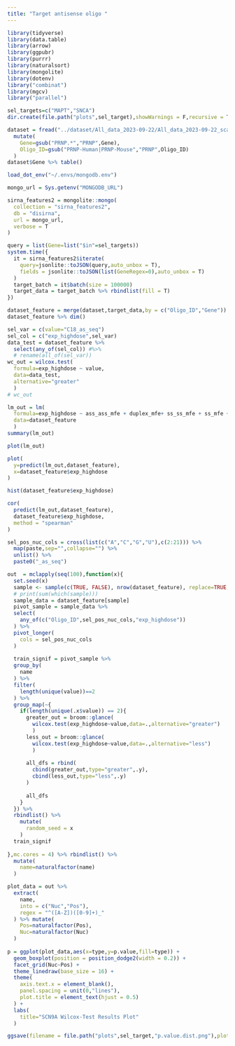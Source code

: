 ```yaml
---
title: "Target antisense oligo "
---
```


```r
library(tidyverse)
library(data.table)
library(arrow)
library(ggpubr)
library(purrr)
library(naturalsort)
library(mongolite)
library(dotenv)
library("combinat")
library(mgcv)
library("parallel")

sel_targets=c("MAPT","SNCA")
dir.create(file.path("plots",sel_target),showWarnings = F,recursive = T)
```

```r
dataset = fread("../dataset/All_data_2023-09-22/All_data_2023-09-22_scaled.csv",sep = ",") %>%
  mutate(
    Gene=gsub("PRNP.*","PRNP",Gene),
    Oligo_ID=gsub("PRNP-Human|PRNP-Mouse","PRNP",Oligo_ID)
  ) 
dataset$Gene %>% table()
```

```r
load_dot_env("~/.envs/mongodb.env")

mongo_url = Sys.getenv("MONGODB_URL")

sirna_features2 = mongolite::mongo(
  collection = "sirna_features2",
  db = "disirna",
  url = mongo_url,
  verbose = T
)
```


```r
query = list(Gene=list("$in"=sel_targets))
system.time({
  it = sirna_features2$iterate(
    query=jsonlite::toJSON(query,auto_unbox = T),
    fields = jsonlite::toJSON(list(GeneRegex=0),auto_unbox = T)
  )
  target_batch = it$batch(size = 100000)
  target_data = target_batch %>% rbindlist(fill = T)
})
```




```r
dataset_feature = merge(dataset,target_data,by = c("Oligo_ID","Gene"))
dataset_feature %>% dim()

sel_var = c(value="C18_as_seq")
sel_col = c("exp_highdose",sel_var)
data_test = dataset_feature %>%
  select(any_of(sel_col)) #%>%
  # rename(all_of(sel_var))
wc_out = wilcox.test(
  formula=exp_highdose ~ value,
  data=data_test,
  alternative="greater"
  )
# wc_out

lm_out = lm(
  formula=exp_highdose ~ ass_ass_mfe + duplex_mfe+ ss_ss_mfe + ss_mfe + ass_mfe + G14_as_seq,
  data=dataset_feature
  )
summary(lm_out)
```


```r
plot(lm_out)

plot(
  y=predict(lm_out,dataset_feature),
  x=dataset_feature$exp_highdose
)

hist(dataset_feature$exp_highdose)

cor(
  predict(lm_out,dataset_feature),
  dataset_feature$exp_highdose,
  method = "spearman"
)
```


```r
sel_pos_nuc_cols = cross(list(c("A","C","G","U"),c(2:21))) %>% 
  map(paste,sep="",collapse="") %>% 
  unlist() %>%
  paste0("_as_seq")

out  = mclapply(seq(100),function(x){
  set.seed(x)
  sample <- sample(c(TRUE, FALSE), nrow(dataset_feature), replace=TRUE, prob=c(0.6,0.4))
  # print(sum(which(sample)))
  sample_data = dataset_feature[sample]
  pivot_sample = sample_data %>%
  select(
    any_of(c("Oligo_ID",sel_pos_nuc_cols,"exp_highdose"))
  ) %>% 
  pivot_longer(
    cols = sel_pos_nuc_cols
  )
  
  train_signif = pivot_sample %>%
  group_by(
    name
  ) %>%
  filter(
    length(unique(value))==2
  ) %>%
  group_map(~{
    if(length(unique(.x$value)) == 2){
      greater_out = broom::glance(
        wilcox.test(exp_highdose~value,data=.,alternative="greater")
        )
      less_out = broom::glance(
        wilcox.test(exp_highdose~value,data=.,alternative="less")
        )
      
      all_dfs = rbind(
        cbind(greater_out,type="greater",.y),
        cbind(less_out,type="less",.y)
      )
      
      all_dfs
    }
  }) %>%
  rbindlist() %>%
    mutate(
      random_seed = x
    )
  train_signif
  
},mc.cores = 4) %>% rbindlist() %>%
  mutate(
    name=naturalfactor(name)
  )

plot_data = out %>%
  extract(
    name,
    into = c("Nuc","Pos"),
    regex = "^([A-Z])([0-9]+)_"
  ) %>% mutate(
    Pos=naturalfactor(Pos),
    Nuc=naturalfactor(Nuc)
  )
 
p = ggplot(plot_data,aes(x=type,y=p.value,fill=type)) +
  geom_boxplot(position = position_dodge2(width = 0.2)) +
  facet_grid(Nuc~Pos) +
  theme_linedraw(base_size = 16) +
  theme(
    axis.text.x = element_blank(),
    panel.spacing = unit(0,"lines"),
    plot.title = element_text(hjust = 0.5)
  ) +
  labs(
    title="SCN9A Wilcox-Test Results Plot"
  )

ggsave(filename = file.path("plots",sel_target,"p.value.dist.png"),plot = p,width = 15,height = 8)
```


